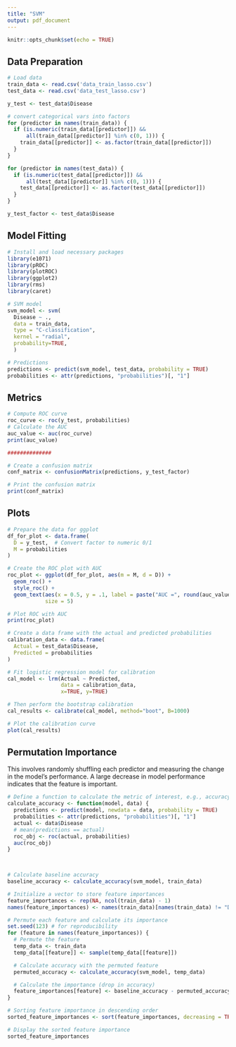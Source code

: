 ---
title: "SVM"
output: pdf_document
---

```{r setup, include=FALSE}
knitr::opts_chunk$set(echo = TRUE)
```

## Data Preparation

```{r}
# Load data
train_data <- read.csv('data_train_lasso.csv')
test_data <- read.csv('data_test_lasso.csv')

y_test <- test_data$Disease
```


```{r}
# convert categorical vars into factors
for (predictor in names(train_data)) {
  if (is.numeric(train_data[[predictor]]) && 
      all(train_data[[predictor]] %in% c(0, 1))) {
    train_data[[predictor]] <- as.factor(train_data[[predictor]])
  }
}

for (predictor in names(test_data)) {
  if (is.numeric(test_data[[predictor]]) && 
      all(test_data[[predictor]] %in% c(0, 1))) {
    test_data[[predictor]] <- as.factor(test_data[[predictor]])
  }
}

y_test_factor <- test_data$Disease
```


## Model Fitting

```{r}
# Install and load necessary packages
library(e1071)
library(pROC)
library(plotROC)
library(ggplot2)
library(rms)
library(caret)
```


```{r}
# SVM model
svm_model <- svm(
  Disease ~ ., 
  data = train_data, 
  type = "C-classification",
  kernel = "radial",
  probability=TRUE,
  )
```

```{r}
# Predictions
predictions <- predict(svm_model, test_data, probability = TRUE)
probabilities <- attr(predictions, "probabilities")[, "1"]
```

## Metrics
```{r} 
# Compute ROC curve
roc_curve <- roc(y_test, probabilities)
# Calculate the AUC
auc_value <- auc(roc_curve)
print(auc_value)

##############

# Create a confusion matrix
conf_matrix <- confusionMatrix(predictions, y_test_factor)

# Print the confusion matrix
print(conf_matrix)
```

## Plots

```{r}
# Prepare the data for ggplot
df_for_plot <- data.frame(
  D = y_test,  # Convert factor to numeric 0/1
  M = probabilities
)

# Create the ROC plot with AUC
roc_plot <- ggplot(df_for_plot, aes(m = M, d = D)) +
  geom_roc() +
  style_roc() +
  geom_text(aes(x = 0.5, y = .1, label = paste("AUC =", round(auc_value, 5))), 
            size = 5)

# Plot ROC with AUC
print(roc_plot)

```


```{r}
# Create a data frame with the actual and predicted probabilities
calibration_data <- data.frame(
  Actual = test_data$Disease,
  Predicted = probabilities
)

# Fit logistic regression model for calibration
cal_model <- lrm(Actual ~ Predicted, 
                 data = calibration_data,
                 x=TRUE, y=TRUE)

# Then perform the bootstrap calibration
cal_results <- calibrate(cal_model, method="boot", B=1000)

# Plot the calibration curve
plot(cal_results)

```



## Permutation Importance

This involves randomly shuffling each predictor and measuring the change in the model's performance. A large decrease in model performance indicates that the feature is important.

```{r}
# Define a function to calculate the metric of interest, e.g., accuracy
calculate_accuracy <- function(model, data) {
  predictions <- predict(model, newdata = data, probability = TRUE)
  probabilities <- attr(predictions, "probabilities")[, "1"]
  actual <- data$Disease
  # mean(predictions == actual)
  roc_obj <- roc(actual, probabilities)
  auc(roc_obj)
}

  

# Calculate baseline accuracy
baseline_accuracy <- calculate_accuracy(svm_model, train_data)

# Initialize a vector to store feature importances
feature_importances <- rep(NA, ncol(train_data) - 1)
names(feature_importances) <- names(train_data)[names(train_data) != "Disease"]

# Permute each feature and calculate its importance
set.seed(123) # for reproducibility
for (feature in names(feature_importances)) {
  # Permute the feature
  temp_data <- train_data
  temp_data[[feature]] <- sample(temp_data[[feature]])

  # Calculate accuracy with the permuted feature
  permuted_accuracy <- calculate_accuracy(svm_model, temp_data)

  # Calculate the importance (drop in accuracy)
  feature_importances[feature] <- baseline_accuracy - permuted_accuracy
}

# Sorting feature importance in descending order
sorted_feature_importances <- sort(feature_importances, decreasing = TRUE)

# Display the sorted feature importance
sorted_feature_importances


```




